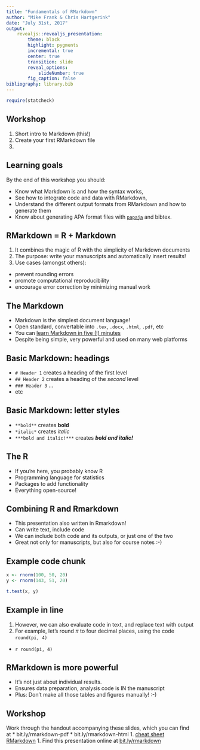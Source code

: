 ```yaml
---
title: "Fundamentals of RMarkdown"
author: "Mike Frank & Chris Hartgerink"
date: "July 31st, 2017"
output:
    revealjs::revealjs_presentation:
        theme: black
        highlight: pygments
        incremental: true
        center: true
        transition: slide
        reveal_options:
            slideNumber: true
        fig_caption: false
bibliography: library.bib
---
```


```r
require(statcheck)
```


## Workshop

1. Short intro to Markdown (this!)
2. Create your first RMarkdown file
3. 

## Learning goals

By the end of this workshop you should:

* Know what Markdown is and how the syntax works, 
* See how to integrate code and data with RMarkdown, 
* Understand the different output formats from RMarkdown and how to generate them
* Know about generating APA format files with [`papaja`](https://github.com/crsh/papaja) and bibtex.


## RMarkdown = R + Markdown

1. It combines the magic of R with the simplicity of Markdown documents
1. The purpose: write your manuscripts and automatically insert results!
1. Use cases (amongst others):
  * prevent rounding errors
  * promote computational reproducibility
  * encourage error correction by minimizing manual work

## The Markdown

- Markdown is the simplest document language!
- Open standard, convertable into `.tex`, `.docx`, `.html`, `.pdf`, etc
- You can [learn Markdown in five (!) minutes](https://learnxinyminutes.com/docs/markdown/)
- Despite being simple, very powerful and used on many web platforms

## Basic Markdown: headings

- `# Header 1` creates a heading of the first level
- `## Header 2` creates a heading of the _second_ level
- `### Header 3` ...
- etc

## Basic Markdown: letter styles

- `**bold**` creates **bold**
- `*italic*` creates *italic*
- `***bold and italic!***` creates ***bold and italic!***

## The R

- If you're here, you probably know R
- Programming language for statistics
- Packages to add functionality
- Everything open-source!

## Combining R and Rmarkdown

- This presentation also written in Rmarkdown!
- Can write text, include code
- We can include both code and its outputs, or just one of the two
- Great not only for manuscripts, but also for course notes :-)

## Example code chunk

```r
x <- rnorm(100, 50, 20)
y <- rnorm(143, 51, 20)

t.test(x, y)
```

## Example in line

1. However, we can also evaluate code in text, and replace text with output
1. For example, let's round $\pi$ to four decimal places, using the code `round(pi, 4)`
  * `r round(pi, 4)`

## RMarkdown is more powerful

- It's not just about individual results. 
- Ensures data preparation, analysis code is IN the manuscript
- Plus: Don't make all those tables and figures manually! :-)

## Workshop

Work through the handout accompanying these slides, which you can find at 
* bit.ly/rmarkdown-pdf
* bit.ly/rmarkdown-html 
1. [cheat sheet RMarkdown](https://www.rstudio.com/wp-content/uploads/2015/02/rmarkdown-cheatsheet.pdf)
1. Find this presentation online at [bit.ly/rmarkdown](https://bit.ly/rmarkdown)

